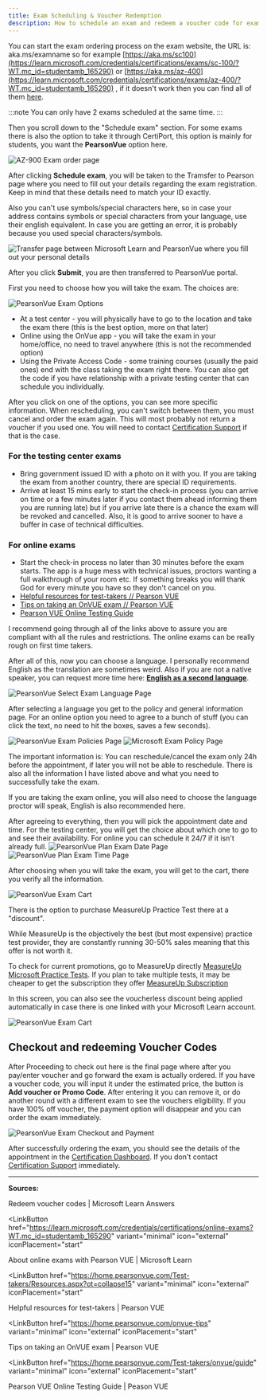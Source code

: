 ```yaml
---
title: Exam Scheduling & Voucher Redemption
description: How to schedule an exam and redeem a voucher code for exams
---
```


You can start the exam ordering process on the exam website, the URL is: aka.ms/examname so for example [https://aka.ms/sc100](https://learn.microsoft.com/credentials/certifications/exams/sc-100/?WT.mc_id=studentamb_165290) or [https://aka.ms/az-400](https://learn.microsoft.com/credentials/certifications/exams/az-400/?WT.mc_id=studentamb_165290) , if it doesn't work then you can find all of them [here](https://aka.ms/traincertposter).

:::note 
You can only have 2 exams scheduled at the same time.
:::

Then you scroll down to the "Schedule exam" section. For some exams there is also the option to take it through CertiPort, this option is mainly for students, you want the **PearsonVue** option here. 

<img title="" src="/az900orderexam.png" alt="AZ-900 Exam order page"/>

After clicking **Schedule exam**, you will be taken to the Tramsfer to Pearson page where you need to fill out your details regarding the exam registration. Keep in mind that these details need to match your ID exactly. 

Also you can't use symbols/special characters here, so in case your address contains symbols or special characters from your language, use their english equivalent. In case you are getting an error, it is probably because you used special characters/symbols. 

<img title="" src="/learntopvue.png" alt="Transfer page between Microsoft Learn and PearsonVue where you fill out your personal details"/>

After you click **Submit**, you are then transferred to PearsonVue portal.

First you need to choose how you will take the exam. The choices are:

<img title="" src="/pearsonvueexamoptions.png" alt="PearsonVue Exam Options"/>

* At a test center - you will physically have to go to the location and take the exam there (this is the best option, more on that later)
* Online using the OnVue app - you will take the exam in your home/office, no need to travel anywhere (this is not the recommended option)
* Using the Private Access Code - some training courses (usually the paid ones) end with the class taking the exam right there. You can also get the code if you have relationship with a private testing center that can schedule you individually.

After you click on one of the options, you can see more specific information. When rescheduling, you can't switch between them, you must cancel and order the exam again. This will most probably not return a voucher if you used one. You will need to contact [Certification Support](https://aka.ms/certificationsupport) if that is the case.

### For the testing center exams

* Bring government issued ID with a photo on it with you. If you are taking the exam from another country, there are special ID requirements.
* Arrive at least 15 mins early to start the check-in process (you can arrive on time or a few minutes later if you contact them ahead informing them you are running late) but if you arrive late there is a chance the exam will be revoked and cancelled. Also, it is good to arrive sooner to have a buffer in case of technical difficulties.

### For online exams

* Start the check-in process no later than 30 minutes before the exam starts. The app is a huge mess with technical issues, proctors wanting a full walkthrough of your room etc. If something breaks you will thank God for every minute you have so they don't cancel on you.
* [Helpful resources for test-takers // Pearson VUE](https://home.pearsonvue.com/Test-takers/Resources.aspx?ot=collapse15)
* [Tips on taking an OnVUE exam // Pearson VUE](https://home.pearsonvue.com/onvue-tips)
* [Pearson VUE Online Testing Guide](https://home.pearsonvue.com/Test-takers/onvue/guide)

I recommend going through all of the links above to assure you are compliant with all the rules and restrictions. The online exams can be really rough on first time takers.

After all of this, now you can choose a language. I personally recommend English as the translation are sometimes weird. Also if you are not a native speaker, you can request more time here: [**English as a second language**](https://learn.microsoft.com/credentials/certifications/available-exam-accommodations-document-requirements?WT.mc_id=studentamb_165290#english-as-a-second-language). 

<img title="" src="/pearsonvueselectlanguage.png" alt="PearsonVue Select Exam Language Page"/>


After selecting a language you get to the policy and general information page. For an online option you need to agree to a bunch of stuff (you can click the text, no need to hit the boxes, saves a few seconds).

<img title="" src="/pearsonvuepolicies.png" alt="PearsonVue Exam Policies Page"/>

<img title="" src="/pearsonvuemicrosoftpolicy.png" alt="Microsoft Exam Policy Page"/>

The important information is: You can reschedule/cancel the exam only 24h before the appointment, if later you will not be able to reschedule. There is also all the information I have listed above and what you need to successfully take the exam.

If you are taking the exam online, you will also need to choose the language proctor will speak, English is also recommended here.

After agreeing to everything, then you will pick the appointment date and time. For the testing center, you will get the choice about which one to go to and see their availability. For online you can schedule it 24/7 if it isn't already full.
<img title="" src="/pearsonvueplanexamdate.png" alt="PearsonVue Plan Exam Date Page"/>
<img title="" src="/pearsonvueplanexamtime.png" alt="PearsonVue Plan Exam Time Page"/>

After choosing when you will take the exam, you will get to the cart, there you verify all the information. 

<img title="" src="/pearsonvuecart.png" alt="PearsonVue Exam Cart"/>

There is the option to purchase MeasureUp Practice Test there at a "discount". 

While MeasureUp is the objectively the best (but most expensive) practice test provider, they are constantly running 30-50% sales meaning that this offer is not worth it. 

To check for current promotions, go to MeasureUp directly [MeasureUp Microsoft Practice Tests](https://www.measureup.com/microsoft.html#u44). If you plan to take multiple tests, it may be cheaper to get the subscription they offer [MeasureUp Subscription](https://www.measureup.com/subscription-plans-for-individuals#44)

In this screen, you can also see the voucherless discount being applied automatically in case there is one linked with your Microsoft Learn account.

<img title="" src="/pearsonvuevoucherless.png" alt="PearsonVue Exam Cart"/>


## Checkout and redeeming Voucher Codes

After Proceeding to check out here is the final page where after you pay/enter voucher and go forward the exam is actually ordered. 
If you have a voucher code, you will input it under the estimated price, the button is **Add voucher or Promo Code**. After entering it you can remove it, or do another round with a different exam to see the vouchers eligibility. If you have 100% off voucher, the payment option will disappear and you can order the exam immediately.

<img title="" src="/pearsonvuepayment.png" alt="PearsonVue Exam Checkout and Payment"/>

After successfully ordering the exam, you should see the details of the appointment in the [Certification Dashboard](https://learn.microsoft.com/users/me/credentials?tab=credentials-tab&WT.mc_id=studentamb_165290). If you don't contact [Certification Support](https://aka.ms/certificationsupport) immediately. 

---

**Sources:**

<CardGrid>
<LinkButton
  href="https://learn.microsoft.com/answers/questions/32197/how-to-redeem-microsoft-certification-exam-vouchers?WT.mc_id=studentamb_165290"
  variant="minimal"
  icon="external"
  iconPlacement="start"
>
  Redeem voucher codes | Microsoft Learn Answers
</LinkButton>

<LinkButton
  href="https://learn.microsoft.com/credentials/certifications/online-exams?WT.mc_id=studentamb_165290"
  variant="minimal"
  icon="external"
  iconPlacement="start"
>
  About online exams with Pearson VUE | Microsoft Learn
</LinkButton>

<LinkButton
  href="https://home.pearsonvue.com/Test-takers/Resources.aspx?ot=collapse15"
  variant="minimal"
  icon="external"
  iconPlacement="start"
>
  Helpful resources for test-takers | Pearson VUE
</LinkButton>

<LinkButton
  href="https://home.pearsonvue.com/onvue-tips"
  variant="minimal"
  icon="external"
  iconPlacement="start"
>
  Tips on taking an OnVUE exam | Pearson VUE
</LinkButton>

<LinkButton
  href="https://home.pearsonvue.com/Test-takers/onvue/guide"
  variant="minimal"
  icon="external"
  iconPlacement="start"
>
  Pearson VUE Online Testing Guide | Peason VUE
</LinkButton>
</CardGrid>
